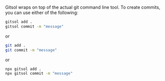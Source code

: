 Gitsol wraps on top of the actual git command line tool. To create commits, you can use either of the following:

```bash
gitsol add .
gitsol commit -m "message"
```

or

```bash
git add .
git commit -m "message"
```

or

```bash
npx gitsol add .
npx gitsol commit -m "message"
```


